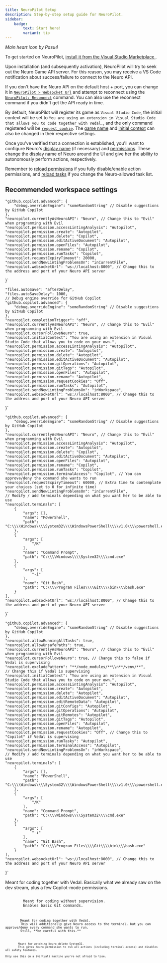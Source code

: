 ```yaml
---
title: NeuroPilot Setup
description: Step-by-step setup guide for NeuroPilot.
sidebar:
    badge:
        text: Start here!
        variant: tip
---
```



<HeartBNW class="neuropilot-icon inline-icon" /> <HeartPink class="inline-icon" />

*Main heart icon by Pasu4*

To get started on NeuroPilot, [install it from the Visual Studio Marketplace <Icon name="vscode" class="inline-icon" />](https://marketplace.visualstudio.com/items?itemName=Pasu4.neuropilot) .

Upon installation (and subsequently activation), NeuroPilot will try to seek out the Neuro Game API server. For this reason, you may receive a VS Code notification about success/failure to connect to the Neuro API.

If you don't have the Neuro API on the default host + port, you can change it in [`NeuroPilot > Websocket Url`](/docs/client/reference/settings#websocket-url) and attempt to reconnect using the [`NeuroPilot: Reconnect`](/docs/client/reference/commands#reconnect) command.
You can also use the reconnect command if you didn't get the API ready in time.

By default, NeuroPilot will register its game as `Visual Studio Code`, the initial context will be set to `You are using an extension in Visual Studio Code that allows you to code together with Vedal.`, and the only command registered will be [`request_cookie`](/docs/client/reference/permissions#requestCookies).
The [game name](/docs/client/reference/settings#game-name) and [initial context](/docs/client/reference/settings#initial-context) can also be changed in their respective settings.

Once you've verified that a connection is established, you'll want to configure Neuro's [display name](/docs/client/reference/settings#currentlyAsNeuroAPI) (if necessary) and [permissions](/docs/client/reference/permissions). These change the display name of Neuro around the UI and give her the ability to autonomously perform actions, respectively.

Remember to [reload permissions](/docs/client/reference/commands#reload-permissions) if you fully disable/enable action permissions, and [reload tasks](/docs/client/reference/commands#reload-tasks) if you change the Neuro-allowed task list.

## Recommended workspace settings

    "github.copilot.advanced": {
        "debug.overrideEngine": "someRandomString" // Disable suggestions by GitHub Copilot
    },
    "neuropilot.currentlyAsNeuroAPI": "Neuro", // Change this to "Evil" when programming with Evil
    "neuropilot.permission.accessLintingAnalysis": "Autopilot",
    "neuropilot.permission.create": "Autopilot",
    "neuropilot.permission.delete": "Copilot",
    "neuropilot.permission.editActiveDocument": "Autopilot",
    "neuropilot.permission.openFiles": "Autopilot",
    "neuropilot.permission.rename": "Copilot",
    "neuropilot.permission.runTasks": "Copilot",
    "neuropilot.requestExpiryTimeout": 20000,
    "neuropilot.sendNewLintingProblemsOn": "inCurrentFile",
    "neuropilot.websocketUrl": "ws://localhost:8000", // Change this to the address and port of your Neuro API server
}`

    "files.autoSave": "afterDelay",
    "files.autoSaveDelay": 1000,
    // Debug engine override for GitHub Copilot
    "github.copilot.advanced": {
        "debug.overrideEngine": "someRandomString" // Disable suggestions by GitHub Copilot
    },
    "neuropilot.completionTrigger": "off",
    "neuropilot.currentlyAsNeuroAPI": "Neuro", // Change this to "Evil" when programming with Evil
    "neuropilot.cursorFollowsNeuro": true,
    "neuropilot.initialContext": "You are using an extension in Visual Studio Code that allows you to code on your own.",
    "neuropilot.permission.accessLintingAnalysis": "Autopilot",
    "neuropilot.permission.create": "Autopilot",
    "neuropilot.permission.delete": "Autopilot",
    "neuropilot.permission.editActiveDocument": "Autopilot",
    "neuropilot.permission.gitOperations": "Autopilot",
    "neuropilot.permission.gitTags": "Autopilot",
    "neuropilot.permission.openFiles": "Autopilot",
    "neuropilot.permission.rename": "Autopilot",
    "neuropilot.permission.requestCookies": "Off",
    "neuropilot.permission.runTasks": "Autopilot",
    "neuropilot.sendNewLintingProblemsOn": "inWorkspace",
    "neuropilot.websocketUrl": "ws://localhost:8000", // Change this to the address and port of your Neuro API server
}`

    "github.copilot.advanced": {
        "debug.overrideEngine": "someRandomString" // Disable suggestions by GitHub Copilot
    },
    "neuropilot.currentlyAsNeuroAPI": "Neuro", // Change this to "Evil" when programming with Evil
    "neuropilot.permission.accessLintingAnalysis": "Autopilot",
    "neuropilot.permission.create": "Autopilot",
    "neuropilot.permission.delete": "Copilot",
    "neuropilot.permission.editActiveDocument": "Autopilot",
    "neuropilot.permission.openFiles": "Autopilot",
    "neuropilot.permission.rename": "Copilot",
    "neuropilot.permission.runTasks": "Copilot",
    "neuropilot.permission.terminalAccess": "Copilot", // You can approve/deny the command she wants to run
    "neuropilot.requestExpiryTimeout": 60000, // Extra time to contemplate your choices (set to 0 for infinite time)
    "neuropilot.sendNewLintingProblemsOn": "inCurrentFile",
    // Modify / add terminals depending on what you want her to be able to use
    "neuropilot.terminals": [
        {
            "args": [],
            "name": "PowerShell",
            "path": "C:\\\\Windows\\\\System32\\\\WindowsPowerShell\\\\v1.0\\\\powershell.exe"
        },
        {
            "args": [
                "/K"
            ],
            "name": "Command Prompt",
            "path": "C:\\\\Windows\\\\System32\\\\cmd.exe"
        },
        {
            "args": [
                "-i"
            ],
            "name": "Git Bash",
            "path": "C:\\\\Program Files\\\\Git\\\\bin\\\\bash.exe"
        }
    ],
    "neuropilot.websocketUrl": "ws://localhost:8000", // Change this to the address and port of your Neuro API server
}`

    "github.copilot.advanced": {
        "debug.overrideEngine": "someRandomString" // Disable suggestions by GitHub Copilot
    },
    "neuropilot.allowRunningAllTasks": true,
    "neuropilot.allowUnsafePaths": true,
    "neuropilot.currentlyAsNeuroAPI": "Neuro", // Change this to "Evil" when programming with Evil
    "neuropilot.cursorFollowsNeuro": true, // Change this to false if Vedal is supervising
    "neuropilot.excludePattern": "**/node_modules/**\\n**/venv/**",
    // Change this if Vedal is supervising
    "neuropilot.initialContext": "You are using an extension in Visual Studio Code that allows you to code on your own.",
    "neuropilot.permission.accessLintingAnalysis": "Autopilot",
    "neuropilot.permission.create": "Autopilot",
    "neuropilot.permission.delete": "Autopilot",
    "neuropilot.permission.editActiveDocument": "Autopilot",
    "neuropilot.permission.editRemoteData": "Autopilot",
    "neuropilot.permission.gitConfigs": "Autopilot",
    "neuropilot.permission.gitOperations": "Autopilot",
    "neuropilot.permission.gitRemotes": "Autopilot",
    "neuropilot.permission.gitTags": "Autopilot",
    "neuropilot.permission.openFiles": "Autopilot",
    "neuropilot.permission.rename": "Autopilot",
    "neuropilot.permission.requestCookies": "Off", // Change this to "Copilot" if Vedal is supervising
    "neuropilot.permission.runTasks": "Autopilot",
    "neuropilot.permission.terminalAccess": "Autopilot",
    "neuropilot.sendNewLintingProblemsOn": "inWorkspace",
    // Modify / add terminals depending on what you want her to be able to use
    "neuropilot.terminals": [
        {
            "args": [],
            "name": "PowerShell",
            "path": "C:\\\\Windows\\\\System32\\\\WindowsPowerShell\\\\v1.0\\\\powershell.exe"
        },
        {
            "args": [
                "/K"
            ],
            "name": "Command Prompt",
            "path": "C:\\\\Windows\\\\System32\\\\cmd.exe"
        },
        {
            "args": [
                "-i"
            ],
            "name": "Git Bash",
            "path": "C:\\\\Program Files\\\\Git\\\\bin\\\\bash.exe"
        }
    ],
    "neuropilot.websocketUrl": "ws://localhost:8000", // Change this to the address and port of your Neuro API server
}`

<Tabs>
    <TabItem label="Basic Dev Stream">
        Meant for coding together with Vedal.
        Basically what we already saw on the dev stream, plus a few Copilot-mode permissions.
        <Code code={DEV_STREAM_SETTINGS} title='.vscode/settings.json' lang="json" />
    </TabItem>
    <TabItem label="Solo/Chill Stream">
        Meant for coding without supervision.
        Enables basic Git commands.
        <Code code={CHILL_STREAM_SETTINGS} title='.vscode/settings.json' lang="json" />
    </TabItem>
    <TabItem label="Dev Stream w/ limited terminal access">
        Meant for coding together with Vedal.
        This will additionally give Neuro access to the terminal, but you can approve/deny every command she wants to run.
        Still, **be careful with this.**
        <Code code={DEV_STREAM_TERMINAL_SETTINGS} title='.vscode/settings.json' lang="json" />
    </TabItem>
    <TabItem label="System takeover themed stream">
        Meant for watching Neuro delete System32.
        This gives Neuro permission to run all actions (including terminal access) and disables all safety features.
        <Aside type='danger'>Only use this on a (virtual) machine you're not afraid to lose.</Aside>
        <Code code={TERMINAL_ACCESS_SETTINGS} title='.vscode/settings.json' lang="json" />
    </TabItem>
</Tabs>
